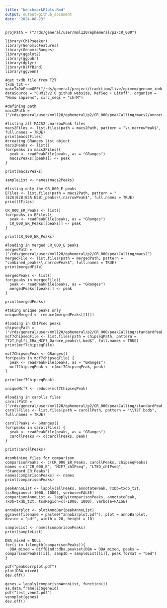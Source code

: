 ```yaml
---
title: "benchmarkPlots.Rmd"
output: output=github_document
date: "2024-08-23"
---
```


```setting
projPath = ("/rds/general/user/mml120/ephemeral/p2/CR_000")
```

```Packages
library(ChIPseeker)
library(GenomicFeatures)
library(GenomicRanges)
library(ggplot2)
library(ggpubr)
library(dplyr)
library(DiffBind)
library(ggvenn)
```

```T2T
#get txdb file from T2T
txdb_t2t <- makeTxDbFromGFF("/rds/general/project/traditiom/live/epimem/genome_indexes/chm13v2.0/chm13v2.0_RefSeq_Liftoff_v4.gff3", dataSource = "CHM13v2.0 github website, RefSeq + Litoff", organism = "Homo sapiens", circ_seqs = "chrM")
```

```Loading
#defining path
macs2Path = ("/rds/general/user/mml120/ephemeral/p2/CR_000/peakCalling/macs2/unnorm_Ig")

#listing all MACS2 .narrowPeak files
macs2Files <- list.files(path = macs2Path, pattern = "\\.narrowPeak$", full.names = TRUE)
print(macs2Files)
#creating GRanges list object
macs2Peaks <- list()
for(peaks in macs2Files){
  peak <- readPeakFile(peaks, as = "GRanges")
  macs2Peaks[[peaks]] <- peak
}

print(macs2Peaks)

sampleList <- names(macs2Peaks)

#listing only the CR_000_E peaks
EFiles <- list.files(path = macs2Path, pattern = "(E2A|E2B|E5A|E5B)_peaks\\.narrowPeak$", full.names = TRUE)
print(EFiles)

CR_000_ER_Peaks <- list()
for(peaks in EFiles){
  peak <- readPeakFile(peaks, as = "GRanges")
  CR_000_ER_Peaks[[peaks]] <- peak
}

print(CR_000_ER_Peaks)

#loading in merged CR_000_E peaks
mergedPath = ("/rds/general/user/mml120/ephemeral/p2/CR_000/peakCalling/macs2")
mergedFile <- list.files(path = mergedPath, pattern = "combined_peaks\\.narrowPeak$", full.names = TRUE)
print(mergedFile)

mergedPeaks <- list()
for(peaks in mergedFile){
  peak <- readPeakFile(peaks, as = "GRanges")
  mergedPeaks[[peaks]] <- peak
}

print(mergedPeaks)

#taking unique peaks only
uniqueMerged <- reduce(mergedPeaks[[1]])

#loading in ChIPseq peaks
chipseqPath = ("/rds/general/user/mml120/ephemeral/p2/CR_000/peakCalling/standardPeaks/luca_chipseq")
mcf7chipseqFile <- list.files(path = chipseqPath, pattern = "T2T_hglft_ERa_MCF7_Darbre_peaks\\.bed$", full.names = TRUE)
print(mcf7chipseqFile)

mcf7ChipseqPeak <- GRanges()
for(peaks in mcf7chipseqFile) {
  peak <- readPeakFile(peaks, as = "GRanges")
  mcf7ChipseqPeak <- c(mcf7ChipseqPeak, peak)
}

print(mcf7ChipseqPeak)

uniqueMcf7 <- reduce(mcf7ChipseqPeak)

#loading in carolls files
carollPath = ("/rds/general/user/mml120/ephemeral/p2/CR_000/peakCalling/standardPeaks")
carollFiles <- list.files(path = carollPath, pattern = "\\T2T.bed$", full.names = TRUE)

carollPeaks <- GRanges()
for(peaks in carollFiles) {
  peak <- readPeakFile(peaks, as = "GRanges")
  carollPeaks <- c(carollPeaks, peak)
}

print(carollPeaks)

#combining files for comparison
comparisonPeaks <- c(CR_000_ER_Peaks, carollPeaks, chipseqPeaks)
names <-c("CR_000_E", "MCF7_chIPseq", "LTED_chIPseq", "Standard_ER_Peaks")
names(comparisonPeaks) <- names
print(comparisonPeaks)
```

```annotating
peakAnnoList <- lapply(allPeaks, annotatePeak, TxDb=txdb_t2t, tssRegion=c(-1000, 1000), verbose=FALSE)
comparisonAnnoList <- lapply(comparisonPeaks, annotatePeak, TxDb=txdb_t2t, tssRegion=c(-1000, 1000), verbose=FALSE)
```

```feature
annoBarplot <- plotAnnoBar(peakAnnoList)
ggsave(filename = paste0("annobarplot.pdf"), plot = annoBarplot, device = "pdf", width = 20, height = 10)
```

```creating
sampleList <- names(comparisonPeaks)
print(sampleList)

DBA_mixed = NULL
for(i in 1:length(comparisonPeaks)){
  DBA_mixed = DiffBind::dba.peakset(DBA = DBA_mixed, peaks = comparisonPeaks[[i]], sampID = sampleList[[i]], peak.format = "bed")
}
```

```correlation
pdf("peakCorrplot.pdf")
plot(DBA_mixed)
dev.off()
```

```venn

genes = lapply(comparisonAnnoList, function(i) as.data.frame(i)$geneId)
pdf("test_venn2.pdf")
vennplot(genes)
dev.off()
```
